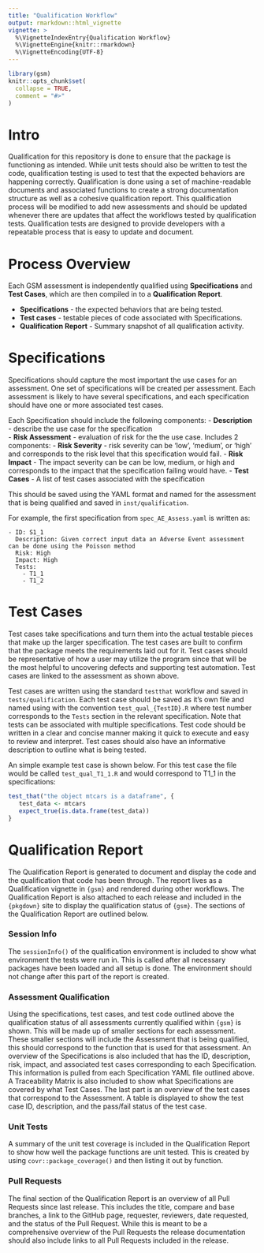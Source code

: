 ```yaml
---
title: "Qualification Workflow"
output: rmarkdown::html_vignette
vignette: >
  %\VignetteIndexEntry{Qualification Workflow}
  %\VignetteEngine{knitr::rmarkdown}
  %\VignetteEncoding{UTF-8}
---
```


```r
library(gsm)
knitr::opts_chunk$set(
  collapse = TRUE,
  comment = "#>"
)
```

# Intro

Qualification for this repository is done to ensure that the package is functioning as intended.  While unit tests should also be written to test the code, qualification testing is used to test that the expected behaviors are happening correctly.  Qualification is done using a set of machine-readable documents and associated functions to create a strong documentation structure as well as a cohesive qualification report.  This qualification process will be modified to add new assessments and should be updated whenever there are updates that affect the workflows tested by qualification tests.  Qualification tests are designed to provide developers with a repeatable process that is easy to update and document.

# Process Overview

Each GSM assessment is independently qualified using **Specifications** and **Test Cases**, which are then compiled in to a **Qualification Report**. 

- **Specifications** - the expected behaviors that are being tested. 
- **Test cases** - testable pieces of code associated with Specifications.
- **Qualification Report** - Summary snapshot of all qualification activity.

# Specifications 

Specifications should capture the most important the use cases for an assessment. One set of specifications will be created per assessment. Each assessment is likely to have several specifications, and each specification should have one or more associated test cases. 

Each Specification should include the following components: 
- **Description** - describe the use case for the specification   
- **Risk Assessment** - evaluation of risk for the the use case. Includes 2 components:
  - **Risk Severity** - risk severity can be 'low', 'medium', or 'high' and corresponds to the risk level that this specification would fail.
  - **Risk Impact** - The impact severity can be can be low, medium, or high and corresponds to the impact that the specification failing would have.
- **Test Cases** - A list of test cases associated with the specification

 This should be saved using the YAML format and named for the assessment that is being qualified and saved in `inst/qualification`. 

For example, the first specification from `spec_AE_Assess.yaml` is written as: 

```
- ID: S1_1
  Description: Given correct input data an Adverse Event assessment can be done using the Poisson method
  Risk: High
  Impact: High
  Tests:
    - T1_1
    - T1_2
``` 

# Test Cases

Test cases take specifications and turn them into the actual testable pieces that make up the larger specification.  The test cases are built to confirm that the package meets the requirements laid out for it.  Test cases should be representative of how a user may utilize the program since that will be the most helpful to uncovering defects and supporting test automation.  Test cases are linked to the assessment as shown above.

Test cases are written using the standard `testthat` workflow and saved in `tests/qualification`.
Each test case should be saved as it's own file and named using with the convention `test_qual_{TestID}.R` where test number corresponds to the `Tests` section in the relevant specification. Note that tests can be associated with multiple specifications. Test code should be written in a clear and concise manner making it quick to execute and easy to review and interpret.  Test cases should also have an informative description to outline what is being tested.

An simple example test case is shown below.  For this test case the file would be called `test_qual_T1_1.R` and would correspond to T1_1 in the specifications:

```r
test_that("the object mtcars is a dataframe", {
   test_data <- mtcars
   expect_true(is.data.frame(test_data))
}
```

# Qualification Report

The Qualification Report is generated to document and display the code and the qualification that code has been through.  The report lives as a Qualification vignette in `{gsm}` and rendered during other workflows.  The Qualification Report is also attached to each release and included in the `{pkgdown}` site to display the qualification status of `{gsm}`.  The sections of the Qualification Report are outlined below.

### Session Info

The `sessionInfo()` of the qualification environment is included to show what environment the tests were run in.  This is called after all necessary packages have been loaded and all setup is done. The environment should not change after this part of the report is created.

### Assessment Qualification

Using the specifications, test cases, and test code outlined above the qualification status of all assessments currently qualified within `{gsm}` is shown.  This will be made up of smaller sections for each assessment.  These smaller sections will include the Assessment that is being qualified, this should correspond to the function that is used for that assessment.  An overview of the Specifications is also included that has the ID, description, risk, impact, and associated test cases corresponding to each Specification.  This information is pulled from each Specification YAML file outlined above.  A Traceability Matrix is also included to show what Specifications are covered by what Test Cases.  The last part is an overview of the test cases that correspond to the Assessment.  A table is displayed to show the test case ID, description, and the pass/fail status of the test case.  

### Unit Tests

A summary of the unit test coverage is included in the Qualification Report to show how well the package functions are unit tested.  This is created by using `covr::package_coverage()` and then listing it out by function.

### Pull Requests

The final section of the Qualification Report is an overview of all Pull Requests since last release.  This includes the title, compare and base branches, a link to the GitHub page, requester, reviewers, date requested, and the status of the Pull Request.  While this is meant to be a comprehensive overview of the Pull Requests the release documentation should also include links to all Pull Requests included in the release.
